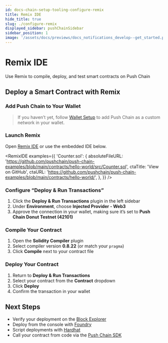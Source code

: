 ```yaml
---
id: docs-chain-setup-tooling-configure-remix
title: Remix IDE
hide_title: true
slug: ./configure-remix
displayed_sidebar: pushChainSidebar
sidebar_position: 1
image: '/assets/docs/previews/docs_notifications_develop--get_started.png'
---
```


# Remix IDE

Use Remix to compile, deploy, and test smart contracts on Push Chain

<head>
  <title>
    {
      'Remix IDE | Smart Contract Environment | Setup | Push Chain Docs'
    }
  </title>
</head>


## Deploy a Smart Contract with Remix

### Add Push Chain to Your Wallet

<PushChainSpecs />

> If you haven’t yet, follow [Wallet Setup](/docs/chain/setup/tooling/wallet-setup) to add Push Chain as a custom network in your wallet.

### Launch Remix

Open [Remix IDE](https://remix.ethereum.org) or use the embedded IDE below.

<RemixIDE
  examples={{
    'Counter.sol': {
      absoluteFileURL:
        'https://github.com/pushchain/push-chain-examples/blob/main/contracts/hello-world/src/Counter.sol',
      ctaTitle: 'View on GitHub',
      ctaURL:
        'https://github.com/pushchain/push-chain-examples/blob/main/contracts/hello-world/',
    },
  }}
/>

### Configure “Deploy & Run Transactions”

1. Click the **Deploy & Run Transactions** plugin in the left sidebar
2. Under **Environment**, choose **Injected Provider - Web3**
3. Approve the connection in your wallet, making sure it’s set to **Push Chain Donut Testnet (42101)**

### Compile Your Contract

1. Open the **Solidity Compiler** plugin
2. Select compiler version **0.8.22** (or match your `pragma`)
3. Click **Compile** next to your contract file

### Deploy Your Contract

1. Return to **Deploy & Run Transactions**
2. Select your contract from the **Contract** dropdown
3. Click **Deploy**
4. Confirm the transaction in your wallet

## Next Steps

- Verify your deployment on the [Block Explorer](/docs/chain/setup/tooling/block-explorer)
- Deploy from the console with [Foundry](/docs/chain/setup/smart-contract-environment/configure-foundry)
- Script deployments with [Hardhat](/docs/chain/setup/smart-contract-environment/configure-hardhat)
- Call your contract from code via the [Push Chain SDK](/docs/chain/build)

